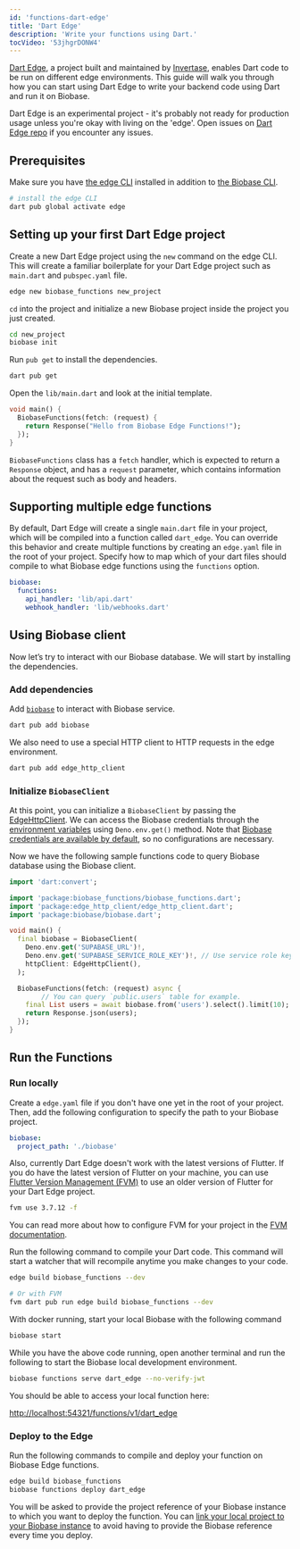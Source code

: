 ```yaml
---
id: 'functions-dart-edge'
title: 'Dart Edge'
description: 'Write your functions using Dart.'
tocVideo: '53jhgrDONW4'
---
```


[Dart Edge](https://docs.dartedge.dev/), a project built and maintained by [Invertase](https://invertase.io/), enables Dart code to be run on different edge environments. This guide will walk you through how you can start using Dart Edge to write your backend code using Dart and run it on Biobase.

<Admonition type="caution">

Dart Edge is an experimental project - it's probably not ready for production usage unless you're okay with living on the 'edge'. Open issues on [Dart Edge repo](https://github.com/invertase/dart_edge) if you encounter any issues.

</Admonition>

## Prerequisites

Make sure you have [the edge CLI](https://docs.dartedge.dev/#getting-started) installed in addition to [the Biobase CLI](https://biobase.com/docs/guides/cli#installation).

```bash
# install the edge CLI
dart pub global activate edge
```

## Setting up your first Dart Edge project

Create a new Dart Edge project using the `new` command on the edge CLI. This will create a familiar boilerplate for your Dart Edge project such as `main.dart` and `pubspec.yaml` file.

```bash
edge new biobase_functions new_project
```

`cd` into the project and initialize a new Biobase project inside the project you just created.

```bash
cd new_project
biobase init
```

Run `pub get` to install the dependencies.

```bash
dart pub get
```

Open the `lib/main.dart` and look at the initial template.

```dart
void main() {
  BiobaseFunctions(fetch: (request) {
    return Response("Hello from Biobase Edge Functions!");
  });
}
```

`BiobaseFunctions` class has a `fetch` handler, which is expected to return a `Response` object, and has a `request` parameter, which contains information about the request such as body and headers.

## Supporting multiple edge functions

By default, Dart Edge will create a single `main.dart` file in your project, which will be compiled into a function called `dart_edge`.
You can override this behavior and create multiple functions by creating an `edge.yaml` file in the root of your project.
Specify how to map which of your dart files should compile to what Biobase edge functions using the `functions` option.

```yaml
biobase:
  functions:
    api_handler: 'lib/api.dart'
    webhook_handler: 'lib/webhooks.dart'
```

## Using Biobase client

Now let’s try to interact with our Biobase database. We will start by installing the dependencies.

### Add dependencies

Add [`biobase`](https://pub.dev/packages/biobase) to interact with Biobase service.

```bash
dart pub add biobase
```

We also need to use a special HTTP client to HTTP requests in the edge environment.

```bash
dart pub add edge_http_client
```

### Initialize `BiobaseClient`

At this point, you can initialize a `BiobaseClient` by passing the [EdgeHttpClient](https://pub.dev/packages/edge_http_client). We can access the Biobase credentials through the [environment variables](https://biobase.com/docs/guides/functions/secrets) using `Deno.env.get()` method. Note that [Biobase credentials are available by default](https://biobase.com/docs/guides/functions/secrets), so no configurations are necessary.

Now we have the following sample functions code to query Biobase database using the Biobase client.

```dart
import 'dart:convert';

import 'package:biobase_functions/biobase_functions.dart';
import 'package:edge_http_client/edge_http_client.dart';
import 'package:biobase/biobase.dart';

void main() {
  final biobase = BiobaseClient(
    Deno.env.get('SUPABASE_URL')!,
    Deno.env.get('SUPABASE_SERVICE_ROLE_KEY')!, // Use service role key to bypass RLS
    httpClient: EdgeHttpClient(),
  );

  BiobaseFunctions(fetch: (request) async {
		// You can query `public.users` table for example.
    final List users = await biobase.from('users').select().limit(10);
    return Response.json(users);
  });
}
```

## Run the Functions

### Run locally

Create a `edge.yaml` file if you don't have one yet in the root of your project. Then, add the following configuration to specify the path to your Biobase project.

```yaml
biobase:
  project_path: './biobase'
```

Also, currently Dart Edge doesn't work with the latest versions of Flutter. If you do have the latest version of Flutter on your machine, you can use [Flutter Version Management (FVM)](https://fvm.app/) to use an older version of Flutter for your Dart Edge project.

```bash
fvm use 3.7.12 -f
```

You can read more about how to configure FVM for your project in the [FVM documentation](https://fvm.app/documentation/getting-started).

Run the following command to compile your Dart code. This command will start a watcher that will recompile anytime you make changes to your code.

```bash
edge build biobase_functions --dev

# Or with FVM
fvm dart pub run edge build biobase_functions --dev
```

With docker running, start your local Biobase with the following command

```bash
biobase start
```

While you have the above code running, open another terminal and run the following to start the Biobase local development environment.

```bash
biobase functions serve dart_edge --no-verify-jwt
```

You should be able to access your local function here:

[http://localhost:54321/functions/v1/dart_edge](http://localhost:54321/functions/v1/dart_edge)

### Deploy to the Edge

Run the following commands to compile and deploy your function on Biobase Edge functions.

```bash
edge build biobase_functions
biobase functions deploy dart_edge
```

You will be asked to provide the project reference of your Biobase instance to which you want to deploy the function. You can [link your local project to your Biobase instance](https://biobase.com/docs/guides/getting-started/local-development#link-your-project) to avoid having to provide the Biobase reference every time you deploy.
